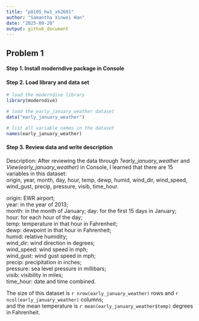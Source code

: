 ```yaml
---
title: "p8105_hw1_xh2601"
author: "Samantha Xinwei Han"
date: "2025-09-20"
output: github_document
---
```


## Problem 1

#### Step 1. Install moderndive package in Console

#### Step 2. Load library and data set
```r
# load the moderndive library
library(moderndive)
```

```r
# load the early_january_weather dataset
data("early_january_weather")

# list all variable names in the dataset
names(early_january_weather)
```

#### Step 3. Review data and write description
Description: After reviewing the data through *?early_january_weather* and *View(early_january_weather)* in Console, I learned that there are 15 variables in this dataset:  
origin, year, month, day, hour, temp, dewp, humid, wind_dir, wind_speed, wind_gust, precip, pressure, visib, time_hour.

origin: EWR airport;  
year: in the year of 2013;  
month: in the month of January;
day: for the first 15 days in January;  
hour: for each hour of the day;  
temp: temperature in that hour in Fahrenheit;  
dewp: dewpoint in that hour in Fahrenheit;  
humid: relative humidity;  
wind_dir: wind direction in degrees;  
wind_speed: wind speed in mph;  
wind_gust: wind gust speed in mph;  
precip: precipitation in inches;  
pressure: sea level pressure in millibars;  
visib: visibility in miles;  
time_hour: date and time combined.

The size of this dataset is `r nrow(early_january_weather)` rows and `r ncol(early_january_weather)` columns;  
and the mean temperature is `r mean(early_january_weather$temp)` degrees in Fahrenheit.





